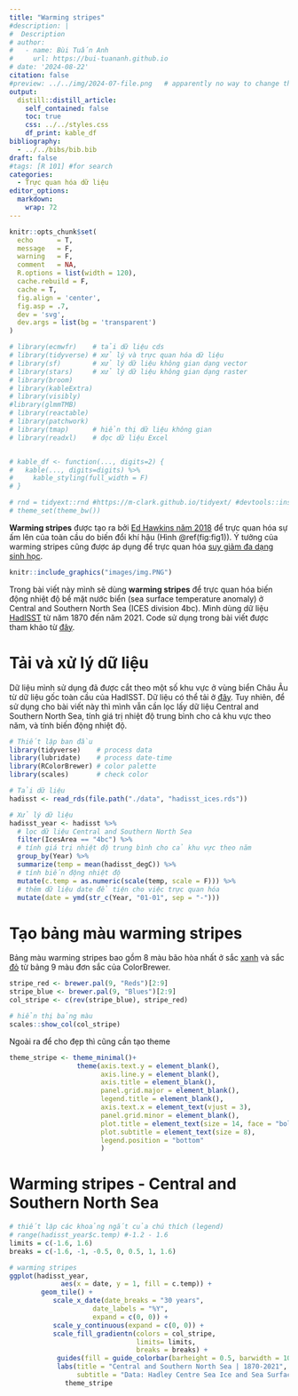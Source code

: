 ```yaml
---
title: "Warming stripes"
#description: |
#  Description
# author:
#   - name: Bùi Tuấn Anh
#     url: https://bui-tuananh.github.io
# date: '2024-08-22'
citation: false  
#preview: ../../img/2024-07-file.png   # apparently no way to change the size displayed via css (ignored) or file (stretched)
output:
  distill::distill_article:
    self_contained: false
    toc: true
    css: ../../styles.css
    df_print: kable_df
bibliography:
  - ../../bibs/bib.bib
draft: false
#tags: [R 101] #for search
categories:
  - Trực quan hóa dữ liệu
editor_options: 
  markdown: 
    wrap: 72
---
```


```r
knitr::opts_chunk$set(
  echo      = T, 
  message   = F, 
  warning   = F, 
  comment   = NA,
  R.options = list(width = 120),
  cache.rebuild = F,
  cache = T,
  fig.align = 'center',
  fig.asp = .7,
  dev = 'svg',
  dev.args = list(bg = 'transparent')
)

# library(ecmwfr)    # tải dữ liệu cds
# library(tidyverse) # xử lý và trực quan hóa dữ liệu
# library(sf)        # xử lý dữ liệu không gian dạng vector
# library(stars)     # xử lý dữ liệu không gian dạng raster
# library(broom)
# library(kableExtra)
# library(visibly)
#library(glmmTMB)
# library(reactable)
# library(patchwork)
# library(tmap)      # hiển thị dữ liệu không gian
# library(readxl)    # đọc dữ liệu Excel


# kable_df <- function(..., digits=2) {
#   kable(..., digits=digits) %>% 
#     kable_styling(full_width = F)
# }

# rnd = tidyext::rnd #https://m-clark.github.io/tidyext/ #devtools::install_github('m-clark/tidyext')
# theme_set(theme_bw())
```

**Warming stripes** được tạo ra bởi [Ed Hawkins năm
2018](https://x.com/ed_hawkins/status/999242147135188993) để trực quan
hóa sự ấm lên của toàn cầu do biến đổi khí hậu (Hình \@ref(fig:fig1)). Ý
tưởng của warming stripes cũng được áp dụng để trực quan hóa [suy giảm
đa dạng sinh học](https://biodiversitystripes.info/global).

```r
knitr::include_graphics("images/img.PNG")
```

Trong bài viết này mình sẽ dùng **warming stripes** để trực quan hóa
biến động nhiệt độ bề mặt nước biển (sea surface temperature anomaly) ở
Central and Southern North Sea (ICES division 4bc). Mình dùng dữ liệu
[HadISST](https://www.metoffice.gov.uk/hadobs/hadisst/index.html) từ năm
1870 đến năm 2021. Code sử dụng trong bài viết được tham khảo từ
[đây](https://dominicroye.github.io/en/2018/how-to-create-warming-stripes-in-r/).

# Tải và xử lý dữ liệu

Dữ liệu mình sử dụng đã được cắt theo một số khu vực ở vùng biển Châu Âu
từ dữ liệu gốc toàn cầu của HadISST. Dữ liệu có thể tải ở
[đây](https://github.com/bui-tuananh/bui-tuananh.github.io/blob/main/_posts/2024-12-20_warming-stripe/data/hadisst_ices.rds).
Tuy nhiên, để sử dụng cho bài viết này thì mình vẫn cần lọc lấy dữ liệu
Central and Southern North Sea, tính giá trị nhiệt độ trung bình cho cả
khu vực theo năm, và tính biến động nhiệt độ.

```r
# Thiết lập ban đầu
library(tidyverse)    # process data
library(lubridate)    # process date-time
library(RColorBrewer) # color palette
library(scales)       # check color 
```

```r
# Tải dữ liệu
hadisst <- read_rds(file.path("./data", "hadisst_ices.rds"))

# Xử lý dữ liệu
hadisst_year <- hadisst %>%
  # lọc dữ liệu Central and Southern North Sea
  filter(IcesArea == "4bc") %>%
  # tính giá trị nhiệt độ trung bình cho cả khu vực theo năm
  group_by(Year) %>%
  summarize(temp = mean(hadisst_degC)) %>%
  # tính biến động nhiệt độ
  mutate(c.temp = as.numeric(scale(temp, scale = F))) %>%
  # thêm dữ liệu date để tiện cho việc trực quan hóa 
  mutate(date = ymd(str_c(Year, "01-01", sep = "-")))
```

# Tạo bảng màu warming stripes

Bảng màu warming stripes bao gồm 8 màu bão hòa nhất ở sắc
[xanh](https://colorbrewer2.org/#type=sequential&scheme=Blues&n=9) và
sắc [đỏ](https://colorbrewer2.org/#type=sequential&scheme=Reds&n=9) từ
bảng 9 màu đơn sắc của ColorBrewer.

```r
stripe_red <- brewer.pal(9, "Reds")[2:9]
stripe_blue <- brewer.pal(9, "Blues")[2:9]
col_stripe <- c(rev(stripe_blue), stripe_red)

# hiển thị bảng màu
scales::show_col(col_stripe)
```

Ngoài ra để cho đẹp thì cũng cần tạo theme

```r
theme_stripe <- theme_minimal()+
                 theme(axis.text.y = element_blank(),
                       axis.line.y = element_blank(),
                       axis.title = element_blank(),
                       panel.grid.major = element_blank(),
                       legend.title = element_blank(),
                       axis.text.x = element_text(vjust = 3),
                       panel.grid.minor = element_blank(),
                       plot.title = element_text(size = 14, face = "bold"),
                       plot.subtitle = element_text(size = 8),
                       legend.position = "bottom"
                       )
```

# Warming stripes - Central and Southern North Sea

```r
# thiết lập các khoảng ngắt của chú thích (legend)
# range(hadisst_year$c.temp) #-1.2 - 1.6
limits = c(-1.6, 1.6)
breaks = c(-1.6, -1, -0.5, 0, 0.5, 1, 1.6)

# warming stripes
ggplot(hadisst_year,
             aes(x = date, y = 1, fill = c.temp)) +
        geom_tile() +
           scale_x_date(date_breaks = "30 years",
                     date_labels = "%Y",
                     expand = c(0, 0)) +
           scale_y_continuous(expand = c(0, 0)) +
           scale_fill_gradientn(colors = col_stripe,
                                limits= limits,
                                breaks = breaks) +
            guides(fill = guide_colorbar(barheight = 0.5, barwidth = 10)) +
            labs(title = "Central and Southern North Sea | 1870-2021",
                 subtitle = "Data: Hadley Centre Sea Ice and Sea Surface TemperatureTemperature Analysis")+
              theme_stripe  
```
